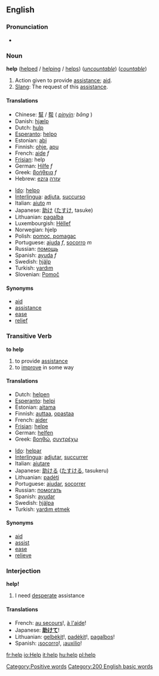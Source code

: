 ==English==
===Pronunciation===
*{{audio|en-us-help.ogg|Audio (US)}}

===Noun===
'''help''' ([[helped]] / [[helping]] / [[helps]]) (''[[uncountable]]'') (''[[countable]]'')

# Action given to provide [[assistance]]; [[aid]].
# [[Slang]]: The request of this [[assistance]].

====Translations====
{{Top}}
*Chinese: [[幫]] / [[帮]] ( ''[[pinyin]]: bāng'' )
*Danish: [[hjælp]]
*Dutch: [[hulp]]
*[[Esperanto]]: [[helpo]]
*Estonian: [[abi]]
*Finnish: [[ohje]], [[apu]]
*French: [[aide]] ''f''
*[[Frisian]]: help
*German: [[Hilfe]] ''f''
*Greek: [[:el:βοήθεια|βοήθεια]] ''f''
*Hebrew: [[ezra]] [[עזרה]]
{{Mid}}
*[[Ido]]: [[helpo]]
*[[Interlingua]]: [[adjuta]], [[succurso]]
*Italian: [[aiuto]] ''m''
*Japanese: [[助け]] ([[たすけ]], tasuke)
*Lithuanian: [[pagalba]]
*Luxembourgish: [[Hëllef]] 
*Norwegian: hjelp
*Polish: [[pomoc, pomagac]]
*Portuguese: [[ajuda]] ''f'', [[socorro]] ''m''
*Russian: [[помощь]]
*Spanish: [[ayuda]] ''f''
*Swedish: [[hjälp]]
*Turkish: [[yardım]]
*Slovenian: [[Pomoč]]
{{Bottom}}

====Synonyms====
*[[aid]]
*[[assistance]]
*[[ease]]
*[[relief]]

===Transitive Verb===
'''to help'''

# to provide [[assistance]]
# to [[improve]] in some way

====Translations====
{{Top}}
*Dutch: [[helpen]]
*[[Esperanto]]: [[helpi]]
*Estonian: [[aitama]]
*Finnish: [[auttaa]], [[opastaa]]
*French: [[aider]]
*[[Frisian]]: [[helpe]]
*German: [[helfen]]
*Greek: [[:el:βοηθώ|βοηθώ]], [[:el:συντρέχω|συντρέχω]]
{{Mid}}
*[[Ido]]: [[helpar]]
*[[Interlingua]]: [[adjutar]], [[succurrer]]
*Italian: [[aiutare]]
*Japanese: [[助ける]] ([[たすける]], tasukeru)
*Lithuanian: [[padėti]]
*Portuguese: [[ajudar]], [[socorrer]]
*Russian: [[помогать]] 
*Spanish: [[ayudar]]
*Swedish: [[hjälpa]]
*Turkish: [[yardım etmek]]
{{Bottom}}

====Synonyms====
*[[aid]]
*[[assist]]
*[[ease]]
*[[relieve]]

===Interjection===
'''help!'''
# I need [[desperate]] assistance
====Translations====
{{Top}}
*French: [[au secours]]!, [[à l'aide]]!
*Japanese: '''[[助けて]]'''!
*Lithuanian: [[gelbėkit]]!, [[padėkit]]!, [[pagalbos]]!
*Spanish: ¡[[socorro]]!, ¡[[auxilio]]!
{{Bottom}}

<!-- Categories -->
[[Category:Positive words]]
[[Category:200 English basic words]]

[[fr:help]]
[[io:Help]]
[[it:help]]
[[hu:help]]
[[pl:help]]